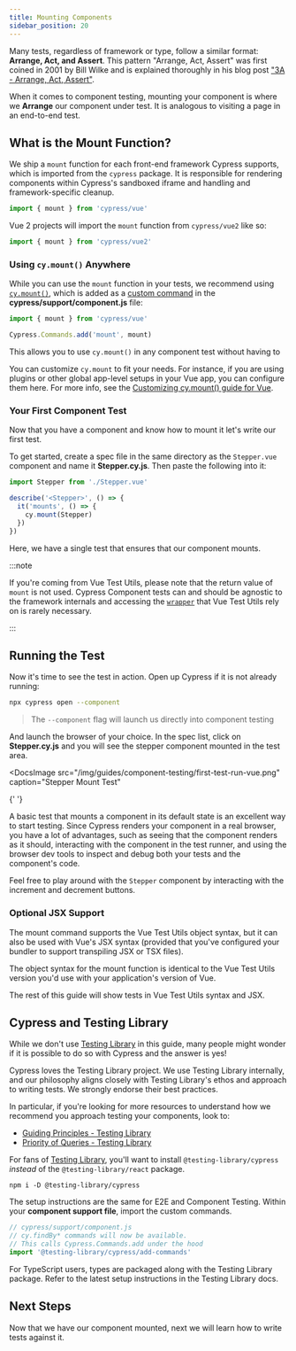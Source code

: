 ```yaml
---
title: Mounting Components
sidebar_position: 20
---
```


Many tests, regardless of framework or type, follow a similar format: **Arrange,
Act, and Assert**. This pattern "Arrange, Act, Assert" was first coined in 2001
by Bill Wilke and is explained thoroughly in his blog post
["3A - Arrange, Act, Assert"](https://xp123.com/articles/3a-arrange-act-assert/).

When it comes to component testing, mounting your component is where we
**Arrange** our component under test. It is analogous to visiting a page in an
end-to-end test.

## What is the Mount Function?

We ship a `mount` function for each front-end framework Cypress supports, which
is imported from the `cypress` package. It is responsible for rendering
components within Cypress's sandboxed iframe and handling and framework-specific
cleanup.

```js
import { mount } from 'cypress/vue'
```

Vue 2 projects will import the `mount` function from `cypress/vue2` like so:

```js
import { mount } from 'cypress/vue2'
```

### Using `cy.mount()` Anywhere

While you can use the `mount` function in your tests, we recommend using
[`cy.mount()`](/api/commands/mount), which is added as a
[custom command](/api/cypress-api/custom-commands) in the
**cypress/support/component.js** file:

```js title="cypress/support/component.js"
import { mount } from 'cypress/vue'

Cypress.Commands.add('mount', mount)
```

This allows you to use `cy.mount()` in any component test without having to

You can customize `cy.mount` to fit your needs. For instance, if you are using
plugins or other global app-level setups in your Vue app, you can configure them
here. For more info, see the
[Customizing cy.mount() guide for Vue](/guides/component-testing/custom-mount-vue).

### Your First Component Test

Now that you have a component and know how to mount it let's write our first
test.

To get started, create a spec file in the same directory as the `Stepper.vue`
component and name it **Stepper.cy.js**. Then paste the following into it:

```js title=Stepper.cy.js
import Stepper from './Stepper.vue'

describe('<Stepper>', () => {
  it('mounts', () => {
    cy.mount(Stepper)
  })
})
```

Here, we have a single test that ensures that our component mounts.

:::note

If you're coming from Vue Test Utils, please note that the return value of
`mount` is not used. Cypress Component tests can and should be agnostic to the
framework internals and accessing the
[`wrapper`](https://test-utils.vuejs.org/api/#wrapper-methods) that Vue Test
Utils rely on is rarely necessary.

:::

## Running the Test

Now it's time to see the test in action. Open up Cypress if it is not already
running:

```bash
npx cypress open --component
```

> The `--component` flag will launch us directly into component testing

And launch the browser of your choice. In the spec list, click on
**Stepper.cy.js** and you will see the stepper component mounted in the test
area.

<DocsImage
  src="/img/guides/component-testing/first-test-run-vue.png"
  caption="Stepper Mount Test"
>
  {' '}
</DocsImage>

A basic test that mounts a component in its default state is an excellent way to
start testing. Since Cypress renders your component in a real browser, you have
a lot of advantages, such as seeing that the component renders as it should,
interacting with the component in the test runner, and using the browser dev
tools to inspect and debug both your tests and the component's code.

Feel free to play around with the `Stepper` component by interacting with the
increment and decrement buttons.

### Optional JSX Support

The mount command supports the Vue Test Utils object syntax, but it can also be
used with Vue's JSX syntax (provided that you've configured your bundler to
support transpiling JSX or TSX files).

The object syntax for the mount function is identical to the Vue Test Utils
version you'd use with your application's version of Vue.

The rest of this guide will show tests in Vue Test Utils syntax and JSX.

## Cypress and Testing Library

While we don't use [Testing Library](https://testing-library.com/) in this
guide, many people might wonder if it is possible to do so with Cypress and the
answer is yes!

Cypress loves the Testing Library project. We use Testing Library internally,
and our philosophy aligns closely with Testing Library's ethos and approach to
writing tests. We strongly endorse their best practices.

In particular, if you're looking for more resources to understand how we
recommend you approach testing your components, look to:

- [Guiding Principles - Testing Library](https://testing-library.com/docs/guiding-principles)
- [Priority of Queries - Testing Library](https://testing-library.com/docs/queries/about#priority)

For fans of
[Testing Library](https://testing-library.com/docs/cypress-testing-library/intro/),
you'll want to install `@testing-library/cypress` _instead_ of the
`@testing-library/react` package.

```shell
npm i -D @testing-library/cypress
```

The setup instructions are the same for E2E and Component Testing. Within your
**component support file**, import the custom commands.

```js
// cypress/support/component.js
// cy.findBy* commands will now be available.
// This calls Cypress.Commands.add under the hood
import '@testing-library/cypress/add-commands'
```

For TypeScript users, types are packaged along with the Testing Library package.
Refer to the latest setup instructions in the Testing Library docs.

## Next Steps

Now that we have our component mounted, next we will learn how to write tests
against it.

<NavGuide
  prev="/guides/component-testing/quickstart-vue"
  next="/guides/component-testing/testing-vue"
/>
